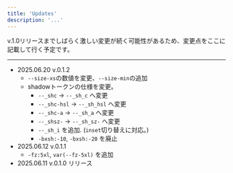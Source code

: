 ```yaml
---
title: 'Updates'
description: '...'
---
```



v.1.0リリースまでしばらく激しい変更が続く可能性があるため、変更点をここに記載して行く予定です。


---

- 2025.06.20 v.0.1.2
	- `--size-xs`の数値を変更、`--size-min`の追加
	- shadowトークンの仕様を変更。
		- `--_shc` → `--_sh_c` へ変更
		- `--_shc-hsl` → `--_sh_hsl` へ変更
		- `--_shc-a` → `--_sh_a` へ変更
		- `--_shsz-` → `--_sh_sz-` へ変更
		- `--_sh_i` を追加. (`inset`切り替えに対応。)
		- `-bxsh:-10`, `-bxsh:-20` を廃止
- 2025.06.12 v.0.1.1
	- `-fz:5xl`, `var(--fz-5xl)` を追加
- 2025.06.11 v.0.1.0 リリース
